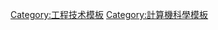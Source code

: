 {{catnav|頁面分類|總類|維基百科模板|按内容分类的模板}}
{{Catnav|頁面分類|人类社会|科技|科技模板|工程技术模板}}
{{Catnav|頁面分類|人类社会|科技|技术模板|工程技术模板}}
{{Catnav|頁面分類|人类社会|科技|工程技术|工程技术模板}}

{{Template category}}

[[Category:工程技术模板|Category:工程技术模板]]
[[Category:計算機科學模板|Category:計算機科學模板]]